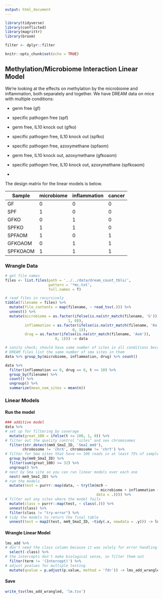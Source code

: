 ```yaml
---
output: html_document
---
```


```r
library(tidyverse)
library(conflicted)
library(magrittr)
library(broom)

filter <- dplyr::filter

knitr::opts_chunk$set(echo = TRUE)
```

## Methylation/Microbiome Interaction Linear Model

We're looking at the effects on methylation by the microbiome and inflammation, both separately and together. We have DREAM data on mice with multiple conditions:

- germ free (gf)
- specific pathogen free (spf)
- germ free, IL10 knock out (gfko)
- specific pathogen free, IL10 knock out (spfko)
- specific pathogen free, azoxymethane (spfaom)
- germ free, IL10 knock out, azoxymethane (gfkoaom)
- specific pathogen free, IL10 knock out, azoxymethane (spfkoaom)

-

The design matrix for the linear models is below.

| Sample | microbiome | inflammation | cancer |
| --- | --- | --- | --- |
| GF | 0 | 0 | 0 |
| SPF | 1 | 0 | 0 |
| GFKO | 0 | 1 | 0 |
| SPFKO | 1 | 1 | 0 |
| SPFAOM | 1 | 0 | 1 |
| GFKOAOM | 0 | 1 | 1 |
| SPFKOAOM | 1 | 1 | 1 |

### Wrangle Data

```r
# get file names
files <- list.files(path = '../../data/dream_count_tbls/', 
                    pattern = '*mc.txt', 
                    full.names = T)

# read files in recursively
tibble(filename = files) %>%
  mutate(file_contents = map(filename, ~ read_tsv(.))) %>%
  unnest() %>%
  mutate(microbiome = as.factor(ifelse(is.na(str_match(filename, 'G')), 
                             1, 0)),
         inflammation = as.factor(ifelse(is.na(str_match(filename, 'Ko')), 
                               0, 1)),
         drug = as.factor(ifelse(is.na(str_match(filename, 'Aom')),
                       0, 1))) -> data

# sanity check; should have same number of sites in all conditions because 
# DREAM files list the same number of sma sites in them
data %>% group_by(microbiome, inflammation, drug) %>% count()
```

```r
data %>% 
  filter(inflammation == 0, drug == 0, t >= 10) %>% 
  group_by(filename) %>% 
  count() %>%
  ungroup() %>%
  summarize(mean_num_sites = mean(n))
```

### Linear Models

#### Run the model

```r
### additive model
data %>%
# set up for filtering by coverage
  mutate(great_100 = ifelse(t >= 100, 1, 0)) %>%
# filter out the quality control "sites" and sex chromosomes
  filter(str_detect(mm9_SmaI_ID, 'SmaI_mm9'),
        chromosome != 'chrX', chromosome != 'chrY') %>%
# filter for Sma sites that have >= 100 reads in at least 75% of samples
  group_by(mm9_SmaI_ID) %>%
  filter(sum(great_100) >= 32) %>%
  ungroup() %>%
# nest by Sma site so you can run linear models over each one
  nest(-mm9_SmaI_ID) %>% 
# run the models
  mutate(test = purrr::map(data, ~ try(lm(mc9 ~ 
                                            microbiome + inflammation + drug, 
                                          data = .)))) %>%
# filter out any sites where the model fails
  mutate(class = purrr::map(test, ~ class(.))) %>%
  unnest(class) %>%
  filter(class != "try-error") %>%
# tidy the models to return the final table
  unnest(test = map2(test, mm9_SmaI_ID, ~tidy(.x, newdata = .y))) -> lms_add
```

#### Wrangle Linear Model

```r
lms_add %>%
# don't need the class column because it was solely for error handling
  select(-class) %>%
# the intercepts don't make biological sense, so filter them out
  filter(term != '(Intercept)') %>%
# adjust pvalues for multiple testing
  mutate(qvalue = p.adjust(p.value, method = 'fdr')) -> lms_add_wrangled
```

#### Save

```r
write_tsv(lms_add_wrangled, 'lm.tsv')
```


